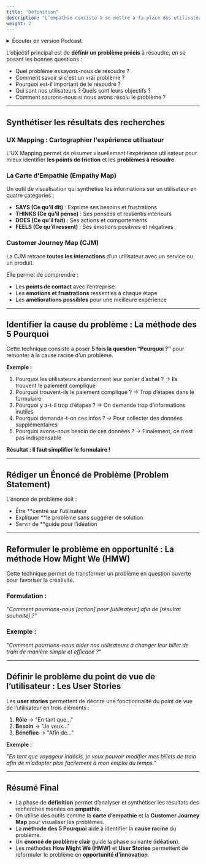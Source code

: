 ```yaml
---
title: "Définition"
description: "L’empathie consiste à se mettre à la place des utilisateurs pour comprendre leurs attentes, frustrations et besoins."
weight: 2
---
```



<details>
    <summary>Écouter en version Podcast</summary>
> [!INFO] Information
> Disponible en podcast audio. (Généré par IA avec NoteBook LM by Google)
>
> <br />
> [En savoir plus](/fr/why-ai-podcast)

<SrtPlayer
  client:only="react"
  audioSrc="/podcasts/design-thinking/explaination.mp3"
  srtUrl="/podcasts/design-thinking/explaination.srt"
/>
</details>

L’objectif principal est de **définir un problème précis** à résoudre, en se posant les bonnes questions :

- Quel problème essayons-nous de résoudre ?
- Comment savoir si c'est un vrai problème ?
- Pourquoi est-il important de le résoudre ?
- Qui sont nos utilisateurs ? Quels sont leurs objectifs ?
- Comment saurons-nous si nous avons résolu le problème ?

---

## Synthétiser les résultats des recherches

### UX Mapping : Cartographier l'expérience utilisateur

L’UX Mapping permet de résumer visuellement l’expérience utilisateur pour mieux identifier **les points de friction** et les **problèmes à résoudre**.

### La Carte d’Empathie (Empathy Map)

Un outil de visualisation qui synthétise les informations sur un utilisateur en quatre catégories :

- **SAYS (Ce qu’il dit)** : Exprime ses besoins et frustrations
- **THINKS (Ce qu’il pense)** : Ses pensées et ressentis intérieurs
- **DOES (Ce qu’il fait)** : Ses actions et comportements
- **FEELS (Ce qu’il ressent)** : Ses émotions positives et négatives

### Customer Journey Map (CJM)

La CJM retrace **toutes les interactions** d’un utilisateur avec un service ou un produit.

Elle permet de comprendre :

- Les **points de contact** avec l’entreprise
- Les **émotions et frustrations** ressenties à chaque étape
- Les **améliorations possibles** pour une meilleure expérience

---

## Identifier la cause du problème : La méthode des 5 Pourquoi

Cette technique consiste à poser **5 fois la question "Pourquoi ?"** pour remonter à la cause racine d’un problème.

**Exemple :**

1. Pourquoi les utilisateurs abandonnent leur panier d’achat ? → Ils trouvent le paiement compliqué
2. Pourquoi trouvent-ils le paiement compliqué ? → Trop d’étapes dans le formulaire
3. Pourquoi y a-t-il trop d’étapes ? → On demande trop d’informations inutiles
4. Pourquoi demande-t-on ces infos ? → Pour collecter des données supplémentaires
5. Pourquoi avons-nous besoin de ces données ? → Finalement, ce n’est pas indispensable

**Résultat : Il faut simplifier le formulaire !**

---

## Rédiger un Énoncé de Problème (Problem Statement)

L’énoncé de problème doit :

- Être \*\*centré sur l’utilisateur
- Expliquer \*\*le problème sans suggérer de solution
- Servir de \*\*guide pour l’idéation

---

## Reformuler le problème en opportunité : La méthode How Might We (HMW)

Cette technique permet de transformer un problème en question ouverte pour favoriser la créativité.

### Formulation :

_"Comment pourrions-nous [action] pour [utilisateur] afin de [résultat souhaité] ?"_

### Exemple :

_"Comment pourrions-nous aider nos utilisateurs à changer leur billet de train de manière simple et efficace ?"_

---

## Définir le problème du point de vue de l’utilisateur : Les User Stories

Les **user stories** permettent de décrire une fonctionnalité du point de vue de l’utilisateur en trois éléments :

1. **Rôle** → "En tant que..."
2. **Besoin** → "Je veux..."
3. **Bénéfice** → "Afin de..."

**Exemple :**

_"En tant que voyageur indécis, je veux pouvoir modifier mes billets de train afin de m’adapter plus facilement à mon emploi du temps."_

---

## Résumé Final

- La phase de **définition** permet d’analyser et synthétiser les résultats des recherches menées en **empathie**.
- On utilise des outils comme la **carte d’empathie** et la **Customer Journey Map** pour visualiser les problèmes.
- La **méthode des 5 Pourquoi** aide à identifier la **cause racine** du problème.
- Un **énoncé de problème clair** guide la phase suivante (**idéation**).
- Les méthodes **How Might We (HMW)** et **User Stories** permettent de reformuler le problème en **opportunité d’innovation**.
